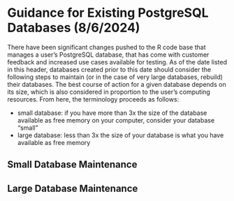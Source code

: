 # Guidance for Existing PostgreSQL Databases (8/6/2024)  

There have been significant changes pushed to the R code base that manages a user's PostgreSQL database, that has come with customer feedback and increased use cases available for testing. As of the date listed in this header, databases created prior to this date should consider the following steps to maintain (or in the case of very large databases, rebuild) their databases. The best course of action for a given database depends on its size, which is also considered in proportion to the user's computing resources. From here, the terminology proceeds as follows:

* small database: if you have more than 3x the size of the database available as free memory on your computer, consider your database "small"  
* large database: less than 3x the size of your database is what you have available as free memory  

## Small Database Maintenance

## Large Database Maintenance